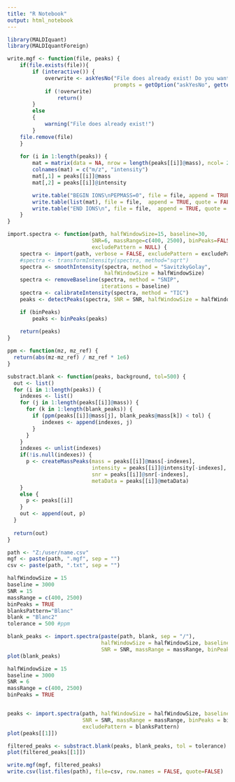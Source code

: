 ---
title: "R Notebook"
output: html_notebook
---

```{r}
library(MALDIquant)
library(MALDIquantForeign)

write.mgf <- function(file, peaks) {
    if(file.exists(file)){
        if (interactive()) {
            overwrite <- askYesNo("File does already exist! Do you want to overwrite?", default = FALSE,
                                  prompts = getOption("askYesNo", gettext(c("Yes", "No"))))
            if (!overwrite)
                return()
        }
        else
        {
            warning("File does already exist!")
        }
    file.remove(file)
    }
    
    for (i in 1:length(peaks)) {
        mat = matrix(data = NA, nrow = length(peaks[[i]]@mass), ncol= 2)
        colnames(mat) = c("m/z", "intensity")
        mat[,1] = peaks[[i]]@mass
        mat[,2] = peaks[[i]]@intensity 

        write.table("BEGIN IONS\nPEPMASS=0", file = file, append = TRUE, quote = FALSE, sep = "\t ", row.names = FALSE, col.names = FALSE)
        write.table(list(mat), file = file,  append = TRUE, quote = FALSE, sep = "\t ", row.names = FALSE, col.names = FALSE)
        write.table("END IONS\n", file = file,  append = TRUE, quote = FALSE, sep = "\t ", row.names = FALSE, col.names = FALSE) 
    }
}

import.spectra <- function(path, halfWindowSize=15, baseline=30,
                           SNR=6, massRange=c(400, 2500), binPeaks=FALSE,
                           excludePattern = NULL) {
    spectra <- import(path, verbose = FALSE, excludePattern = excludePattern, massRange=massRange)
    #spectra <- transformIntensity(spectra, method="sqrt")
    spectra <- smoothIntensity(spectra, method = "SavitzkyGolay",
                               halfWindowSize = halfWindowSize)
    spectra <- removeBaseline(spectra, method = "SNIP",
                              iterations = baseline)
    spectra <- calibrateIntensity(spectra, method = "TIC")
    peaks <- detectPeaks(spectra, SNR = SNR, halfWindowSize = halfWindowSize)

    if (binPeaks)
        peaks <- binPeaks(peaks)
    
    return(peaks)
}

ppm <- function(mz, mz_ref) {
  return(abs(mz-mz_ref) / mz_ref * 1e6)
}

substract.blank <- function(peaks, background, tol=500) {
  out <- list()
  for (i in 1:length(peaks)) {
    indexes <- list()
    for (j in 1:length(peaks[[i]]@mass)) {
      for (k in 1:length(blank_peaks)) {
        if (ppm(peaks[[i]]@mass[j], blank_peaks@mass[k]) < tol) {
           indexes <- append(indexes, j)
        }
      }
    }
    indexes <- unlist(indexes)
    if(!is.null(indexes)) {
      p <- createMassPeaks(mass = peaks[[i]]@mass[-indexes],
                           intensity = peaks[[i]]@intensity[-indexes],
                           snr = peaks[[i]]@snr[-indexes],
                           metaData = peaks[[i]]@metaData)
    }
    else {
      p <- peaks[[i]]
    }
    out <- append(out, p)
  }
  
  return(out)
}
```

```{r}
path <- "Z:/user/name.csv"
mgf <- paste(path, ".mgf", sep = "")
csv <- paste(path, ".txt", sep = "")

halfWindowSize = 15
baseline = 3000
SNR = 15
massRange = c(400, 2500)
binPeaks = TRUE
blanksPattern="Blanc"
blank = "Blanc2"
tolerance = 500 #ppm
```

```{r}
blank_peaks <- import.spectra(paste(path, blank, sep = "/"),
                              halfWindowSize = halfWindowSize, baseline = baseline,
                              SNR = SNR, massRange = massRange, binPeaks = binPeaks)[[1]]
plot(blank_peaks)
```

```{r}

halfWindowSize = 15
baseline = 3000
SNR = 6
massRange = c(400, 2500)
binPeaks = TRUE


peaks <- import.spectra(path, halfWindowSize = halfWindowSize, baseline = baseline,
                        SNR = SNR, massRange = massRange, binPeaks = binPeaks,
                        excludePattern = blanksPattern)
plot(peaks[[1]])
```

```{r}
filtered_peaks <- substract.blank(peaks, blank_peaks, tol = tolerance)
plot(filtered_peaks[[1]])
```

```{r}
write.mgf(mgf, filtered_peaks)
write.csv(list.files(path), file=csv, row.names = FALSE, quote=FALSE)
```

